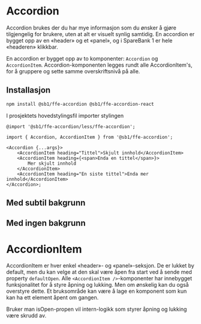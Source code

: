 
<Meta of={AccordionStories} />

# Accordion

Accordion brukes der du har mye informasjon som du ønsker å gjøre tilgjengelig for brukere, uten at alt er visuelt synlig samtidig. En accordion er bygget opp av en «header» og et «panel», og i SpareBank 1 er hele «headeren» klikkbar.

En accordion er bygget opp av to komponenter: `Accordion` og `AccordionItem`. Accordion-komponenten legges rundt alle AccordionItem's, for å gruppere og sette samme overskriftsnivå på alle.

## Installasjon

```bash
npm install @sb1/ffe-accordion @sb1/ffe-accordion-react
```

I prosjektets hovedstylingsfil importer stylingen

```less
@import '@sb1/ffe-accordion/less/ffe-accordion';
```

```tsx
import { Accordion, AccordionItem } from '@sb1/ffe-accordion';

<Accordion {...args}>
    <AccordionItem heading="Tittel">Skjult innhold</AccordionItem>
    <AccordionItem heading={<span>Enda en tittel</span>}>
        Mer skjult innhold
    </AccordionItem>
    <AccordionItem heading="En siste tittel">Enda mer innhold</AccordionItem>
</Accordion>;
```

## Med subtil bakgrunn

<Canvas of={AccordionStories.WithSubtleBackground} />

## Med ingen bakgrunn

<Canvas of={AccordionStories.Standard} />
<Controls of={AccordionStories.Standard} />


# AccordionItem

AccordionItem er hver enkel «header»- og «panel»-seksjon. De er lukket by default, men du kan velge at den skal være åpen fra start ved å sende med property `defaultOpen`.
Alle `<AccordionItem />`-komponenter har innebygget funksjonalitet for å styre åpning og lukking. Men om ønskelig kan du også overstyre dette. Et bruksområde kan være å lage en komponent som kun kan ha ett element åpent om gangen.

Bruker man isOpen-propen vil intern-logikk som styrer åpning og lukking være skrudd av.

<Canvas of={AccordionItemStories.Standard} />
<Controls of={AccordionItemStories.Standard} />
